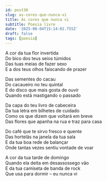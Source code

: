 ```yaml
---
id: post30
slug: as-cores-que-nunca-vi
title: As cores que nunca vi
subtitle: Poesia livre
date: '2025-08-04T15:14:02.755Z'
draft: false
tags: [poesia]
---
```


A cor da tua flor invertida  
Do bico dos teus seios túmidos  
Das tuas meias de fazer sexo  
E a dos teus olhos faiscando de prazer

Das sementes do cacau  
Do cacaueiro no teu quintal  
E do disco que mais gosta de ouvir  
Quando está mastigando o passado

Da capa do teu livro de cabeceira  
Da tua letra em bilhetes de cuidado  
Como os que dizem que voltará em breve  
Das flores que apanha na rua e traz para casa

Do café que te sirvo fresco e quente  
Das hortelãs na janela da tua sala  
E da tua boa rede de balançar  
Onde tantas vezes sentiu vontade de voar

A cor da tua tarde de domingo  
Quando ela deita em desassossego vão  
E da tua camiseta de banda de rock  
Que usa para dormir – eu nunca vi
